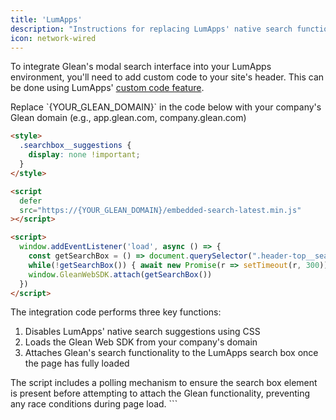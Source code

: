 ```yaml
---
title: 'LumApps'
description: "Instructions for replacing LumApps' native search functionality with Glean's modal search interface"
icon: network-wired
---
```




To integrate Glean's modal search interface into your LumApps environment, you'll need to add custom code to your site's header. This can be done using LumApps' [custom code feature](https://docs.lumapps.com/docs/explore-l02754686794778971?contentV1Fallback=true#l02584482917705644).

<Note>
  Replace `{YOUR_GLEAN_DOMAIN}` in the code below with your company's Glean
  domain (e.g., app.glean.com, company.glean.com)
</Note>

<Tabs>
<TabItem value="html-integration-code" label="HTML Integration Code">

```html
<style>
  .searchbox__suggestions {
    display: none !important;
  }
</style>

<script
  defer
  src="https://{YOUR_GLEAN_DOMAIN}/embedded-search-latest.min.js"
></script>

<script>
  window.addEventListener('load', async () => {
    const getSearchBox = () => document.querySelector(".header-top__search")
    while(!getSearchBox()) { await new Promise(r => setTimeout(r, 300)) }
    window.GleanWebSDK.attach(getSearchBox())
  })
</script>
```

</TabItem>
</Tabs>

The integration code performs three key functions:
1. Disables LumApps' native search suggestions using CSS
2. Loads the Glean Web SDK from your company's domain
3. Attaches Glean's search functionality to the LumApps search box once the page has fully loaded

<Info>
The script includes a polling mechanism to ensure the search box element is present before attempting to attach the Glean functionality, preventing any race conditions during page load.
</Info>
```
